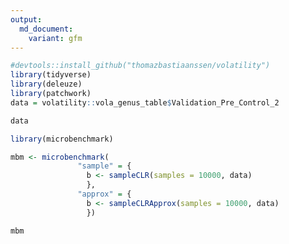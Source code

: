 ```yaml
---
output:
  md_document:
    variant: gfm
---
```



```r
#devtools::install_github("thomazbastiaanssen/volatility")
library(tidyverse)
library(deleuze)
library(patchwork)
data = volatility::vola_genus_table$Validation_Pre_Control_2

data

```


```r
library(microbenchmark)

mbm <- microbenchmark(
               "sample" = {
                 b <- sampleCLR(samples = 10000, data)
                 },
               "approx" = {
                 b <- sampleCLRApprox(samples = 10000, data)
                 })

mbm

```
